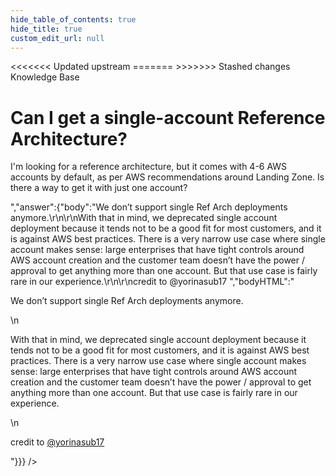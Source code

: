 ```yaml
---
hide_table_of_contents: true
hide_title: true
custom_edit_url: null
---
```



<head>
<<<<<<< Updated upstream
  <link rel="canonical" href="https://github.com/tnn-gruntwork-io/knowledge-base/discussions/99" />
=======
  <link rel="canonical" href="https://github.com/tnn-gruntwork-io/knowledge-base/discussions/99" />
>>>>>>> Stashed changes
</head>

<CenterLayout>
<span className="searchCategory">Knowledge Base</span>
<h1>Can I get a single-account Reference Architecture?</h1>
<GitHub discussion={{"id":"D_kwDOF8slf84AORiW","number":99,"author":{"login":"rhoboat"},"title":"Can I get a single-account Reference Architecture?","body":"I'm looking for a reference architecture, but it comes with 4-6 AWS accounts by default, as per AWS recommendations around Landing Zone. Is there a way to get it with just one account?","bodyHTML":"<p dir=\"auto\">I'm looking for a reference architecture, but it comes with 4-6 AWS accounts by default, as per AWS recommendations around Landing Zone. Is there a way to get it with just one account?</p>","answer":{"body":"We don’t support single Ref Arch deployments anymore.\r\n\r\nWith that in mind, we deprecated single account deployment because it tends not to be a good fit for most customers, and it is against AWS best practices. There is a very narrow use case where single account makes sense: large enterprises that have tight controls around AWS account creation and the customer team doesn’t have the power / approval to get anything more than one account. But that use case is fairly rare in our experience.\r\n\r\ncredit to @yorinasub17 ","bodyHTML":"<p dir=\"auto\">We don’t support single Ref Arch deployments anymore.</p>\n<p dir=\"auto\">With that in mind, we deprecated single account deployment because it tends not to be a good fit for most customers, and it is against AWS best practices. There is a very narrow use case where single account makes sense: large enterprises that have tight controls around AWS account creation and the customer team doesn’t have the power / approval to get anything more than one account. But that use case is fairly rare in our experience.</p>\n<p dir=\"auto\">credit to <a class=\"user-mention notranslate\" data-hovercard-type=\"user\" data-hovercard-url=\"/users/yorinasub17/hovercard\" data-octo-click=\"hovercard-link-click\" data-octo-dimensions=\"link_type:self\" href=\"https://github.com/yorinasub17\">@yorinasub17</a></p>"}}} />

</CenterLayout>
  

<!-- ##DOCS-SOURCER-START
{
  "sourcePlugin": "github-discussions",
  "hash": "0499ae75e73f91cb152a0f5b3751e57f"
}
##DOCS-SOURCER-END -->
